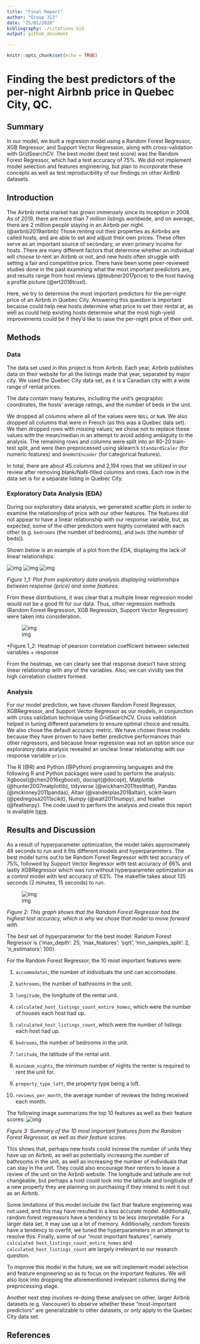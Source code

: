 ```yaml
---
title: "Final Report"
author: "Group 313"
date: "25/01/2020"
bibliography: ./citations.bib
output: github_document

---
```


```r
knitr::opts_chunk$set(echo = TRUE)
```

# Finding the best predictors of the per-night Airbnb price in Quebec City, QC.

## Summary
In our model, we built a regresion model using a Random Forest Regressor, XGB Regressor, and Support Vector Regression, along with cross-validation with GridSearchCV. The best model (best test score) was the Random Forest Regressor, which had a test accuracy of 75%. We did not implement model selection and features engineering, but plan to incorporate these concepts as well as test reproducibility of our findings on other AirBnb datasets. 

## Introduction
The Airbnb rental market has grown immensely since its inception in 2008. As of 2019, there are more than 7 million listings worldwide, and on average, there are 2 million people staying in an Airbnb per night. (@airbnb2019airbnb) Those renting out their properties as Airbnbs are called hosts, and are able to set and adjust their own prices. These often serve as an important source of secondary, or even primary income for hosts. There are many different factors that determine whether an individual will choose to rent an Airbnb or not, and new hosts often struggle with setting a fair and competitive price. There have been some peer-reviewed studies done in the past examining what the most important predictors are, and results range from host reviews (@teubner2017price) to the host having a profile picture (@ert2016trust). 

Here, we try to determine the most important predictors for the per-night price of an Airbnb in Quebec City. Answering this question is important because could help new hosts determine what price to set their rental at, as well as could help existing hosts determine what the most high-yield improvements could be if they'd like to raise the per-night price of their unit. 

## Methods
### Data
The data set used in this project is from Airbnb. Each year, Airbnb publishes data on their website for all the listings made that year, separated by major city. We used the Quebec City data set, as it is a Canadian city with a wide range of rental prices. 

The data contain many features, including the unit's geographic coordinates, the hosts' average ratings, and the number of beds in the unit.

We dropped all columns where all of the values were `NULL` or `NaN`. We also dropped all columns that were in French (as this was a Quebec data set). We then dropped rows with missing values; we chose not to replace these values with the mean/median in an attempt to avoid adding ambiguity to the analysis. The remaining rows and columns were split into an 80-20 train-test split, and were then preprocessed using sklearn's `StandardScaler` (for numeric features) and `OneHotEncoder` (for categorical features). 

In total, there are about 45 columns and 2,194 rows that we utilized in our review after removing blank/NaN-filled columns and rows. Each row in the data set is for a separate listing in Quebec City. 

### Exploratory Data Analysis (EDA)
During our exploratory data analysis, we generated scatter plots in order to examine the relationship of price with our other features. The features did not appear to have a linear relationship with our response variable, but, as expected, some of the other predictors were highly correlated with each other (e.g. `bedrooms` (the number of bedrooms), and `beds` (the number of beds)). 

Shown below is an example of a plot from the EDA, displaying the lack of linear relationships: 

![img](../eda/price_linearanalysis1.png)
![img](../eda/price_linearanalysis2.png)
![img](../eda/price_linearanalysis3.png)

*Figure 1_1: Plot from exploratory data analysis displaying relationships between response (price) and some features.*

From these distributions, it was clear that a multiple linear regression model would not be a good fit for our data. Thus, other regression methods (Random Forest Regression, XGB Regression, Support Vector Regression) were taken into consideration. 

![img](../eda/heatmap.png)

*Figure 1_2: Heatmap of pearson correlation coefficient between selected variables + response

From the heatmap, we can clearly see that response doesn't have strong linear relationship with any of the variables. Also, we can vividly see the high correlation clusters formed. 



### Analysis
For our model prediction, we have chosen Random Forest Regressor, XGBRegressor, and Support Vector Regressor as our models, in conjunction with cross validation technique using GridSearchCV. Cross validation helped in tuning different parameters to ensure optimal choice and results. We also chose the default accuracy metric. We have chosen these models because they have proven to have better predictive performances than other regressors, and because linear regression was not an option since our exploratory data analysis revealed an unclear linear relationship with our response variable `price`.

The R (@R) and Python (@Python) programming languages and the following R and Python packages were used to perform the analysis: Xgboost(@chen2016xgboost), docopt(@docopt), Matplotlib (@hunter2007matplotlib), tidyverse (@wickham2011testthat), Pandas (@mckinney2011pandas), Altair (@vanderplas2018altair), scikit-learn (@pedregosa2011scikit), Numpy (@walt2011numpy), and feather (@featherpy). The code used to perform the analysis and create this report is available [here](https://github.com/UBC-MDS/DSCI_522_Group313). 

## Results and Discussion

As a result of hyperparameter optimization, the model takes approximately 48 seconds to run and it fits different models and hyperparameters. The best model turns out to be Random Forest Regressor with test accuracy of 75%, followed by Support Vector Regressor with test accuracy of 66% and lastly XGBRegressor which was run without hyperparameter optimization as a control model with test accuracy of 63%. The makefile takes about 135 seconds (2 minutes, 15 seconds) to run. 


![img](../results/score_plot.png)

*Figure 2: This graph shows that the Random Forest Regressor had the highest test accuracy, which is why we chose that model to move forward with.*

The best set of hyperparameter for the best model: Random Forest Regressor is {'max_depth': 25, 'max_features': 'sqrt', 'min_samples_split': 2, 'n_estimators': 100}.


For the Random Forest Regressor, the 10 most important features were: 

1. `accommodates`, the number of individuals the unit can accomodate. 

2. `bathrooms`, the number of bathrooms in the unit. 

3. `longitude`, the longitude of the rental unit.

4. `calculated_host_listings_count_entire_homes`, which were the number of houses each host had up. 

5. `calculated_host_listings_count`, which were the number of listings each host had up.

6. `bedrooms`, the number of bedrooms in the unit. 

7. `latitude`, the latitude of the rental unit. 

8. `minimum_nights`, the minimum number of nights the renter is required to rent the unit for. 

9. `property_type_loft`, the property type being a loft. 

10. `reviews_per_month`, the average number of reviews the listing received each month. 

The following image summarizes the top 10 features as well as their feature scores: 
![img](../results/score_summary.png)

*Figure 3: Summary of the 10 most important features from the Random Forest Regressor, as well as their feature scores.* 

This shows that, perhaps new hosts could increse the number of units they have up on Airbnb, as well as potentially increasing the number of bathrooms in the unit, as well as increasing the number of individuals that can stay in the unit. They could also encourage their renters to leave a review of the unit on the Airbnb website. The longitude and latitude are not changeable, but perhaps a host could look into the latitude and longitude of a new property they are planning on purchasing if they intend to rent it out as an Airbnb. 

Some limitations of this model include the fact that feature engineering was not used, and this may have resulted in a less accurate model. Additionally, random forest regressors have a tendency to be less interpretable. For a larger data set, it may use up a lot of memory. Additionally, random forests have a tendency to overfit; we tuned the hyperparameters in an attempt to resolve this. Finally, some of our "most important features", namely `calculated host_listings_count_entire_homes` and `calculated_host_listings_count` are largely irrelevant to our research question. 

To improve this model in the future, we we will implement model selection and feature engineering so as to focus on the important features. We will also look into dropping the aforementioned irrelevant columns during the preprocessing stage. 

Another next step involves re-doing these analyses on other, larger Airbnb datasets (e.g. Vancouver) to observe whether these "most-important predictors" are generalizable to other datasets, or only apply to the Quebec City data set. 

## References 
